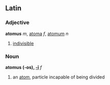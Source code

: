 ==Latin==
===Adjective===
'''atomus''' ''m'', [[atoma]] ''f'', [[atomum]] ''n''

#[[indivisible]]
===Noun===
'''atomus (-os), [[Wiktionary Appendix:Latin second declension|-ī]]''' ''f''

#an [[atom]], particle incapable of being divided